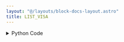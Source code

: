 ```yaml
---
layout: "@/layouts/block-docs-layout.astro"
title: LIST_VISA
---
```



<PythonDocsDisplay docstring={docstring} />
<AppDisplay app={app} client:visible />

<details>
<summary>Python Code</summary>
```python
from flojoy import flojoy, DataContainer, TextBlob
import pyvisa
from typing import Optional


@flojoy(
    deps={
        "pyvisa": "1.13.0",
        "pyusb": "1.2.1",
        "zeroconf": "0.102.0",
        "pyvisa_py": "0.7.0",
    }
)
def LIST_VISA(
    default: Optional[DataContainer] = None,
) -> Optional[DataContainer]:
    """The LIST_VISA node lists all VISA instruments available.

    Returns
    -------
    DataContainer
        optional: The input DataContainer is returned.
    """

    rm = pyvisa.ResourceManager("@py")
    addresses = rm.list_resources()
    print("Available VISA instrument addresses: ", addresses, flush=True)
    instr_list = ", ".join(addresses)

    return TextBlob(text_blob=instr_list)

```
[Find this Flojoy Block on GitHub](https://github.com/flojoy-ai/blocks/blob/main/blocks/IO/INSTRUMENTS/QCODES/LIST_VISA/LIST_VISA.py)
</details>


## Example
